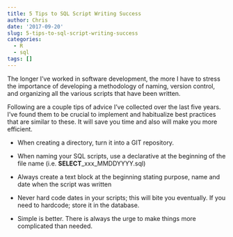```yaml
---
title: 5 Tips to SQL Script Writing Success
author: Chris
date: '2017-09-20'
slug: 5-tips-to-sql-script-writing-success
categories:
  - R
  - sql
tags: []
---
```


The longer I've worked  in software development, the more I have to stress the importance of developing a methodology of naming, version control, and organizing all the various scripts that have been written. 

Following are a couple tips of advice I've collected over the last five years. I've found them to be  crucial to implement and habitualize best practices that are similar to these. It will save you time and also will make you more efficient. 

* When creating a directory, turn it into a GIT repository. 

* When naming your SQL scripts, use a declarative at the beginning of the file name (i.e. **SELECT**_xxx_MMDDYYYY.sql)

* Always create a text block at the beginning stating purpose, name and date when the script was written

* Never hard code dates in your scripts; this will bite you eventually. If you need to hardcode; store it in the database. 

* Simple is better. There is always the urge to make things more complicated than needed. 

